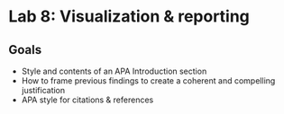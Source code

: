 # Lab 8: Visualization & reporting {.unnumbered}

## Goals

- Style and contents of an APA Introduction section
- How to frame previous findings to create a coherent and compelling justification
- APA style for citations & references

